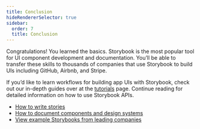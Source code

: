 ```yaml
---
title: Conclusion
hideRendererSelector: true
sidebar:
  order: 7
  title: Conclusion
---
```


Congratulations! You learned the basics. Storybook is the most popular tool for UI component development and documentation. You’ll be able to transfer these skills to thousands of companies that use Storybook to build UIs including GitHub, Airbnb, and Stripe.

If you’d like to learn workflows for building app UIs with Storybook, check out our in-depth guides over at the [tutorials](https://storybook.js.org/tutorials/) page. Continue reading for detailed information on how to use Storybook APIs.

* [How to write stories](../writing-stories/index.md)
* [How to document components and design systems](../writing-docs/index.md)
* [View example Storybooks from leading companies](https://storybook.js.org/showcase)
